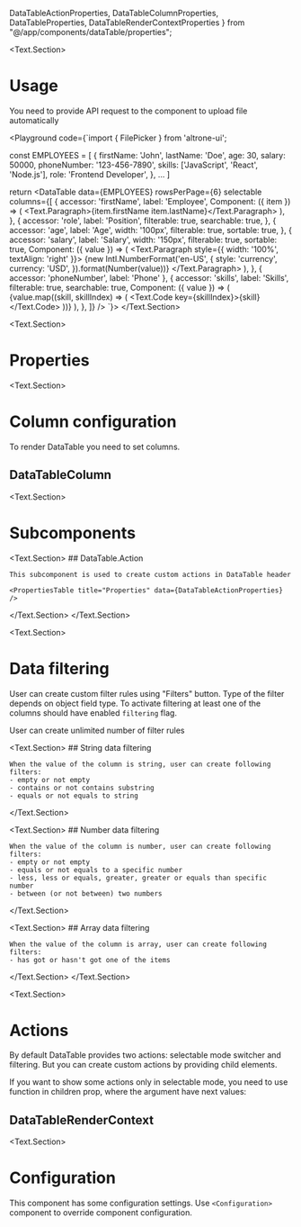   DataTableActionProperties, DataTableColumnProperties,
  DataTableProperties,
  DataTableRenderContextProperties
} from "@/app/components/dataTable/properties";

<BluePrint title="Data Table" description="This component is used to render big amount of table data" />

<Text.Section>
# Usage

  You need to provide API request to the component to upload file automatically

  <Playground code={`import { FilePicker } from 'altrone-ui';

const EMPLOYEES = [
  {
    firstName: 'John',
    lastName: 'Doe',
    age: 30,
    salary: 50000,
    phoneNumber: '123-456-7890',
    skills: ['JavaScript', 'React', 'Node.js'],
    role: 'Frontend Developer',
  },
  ...
]

return <DataTable
    data={EMPLOYEES}
    rowsPerPage={6}
    selectable
    columns={[
      {
        accessor: 'firstName',
        label: 'Employee',
        Component: ({ item }) => (
          <Text.Paragraph>{item.firstName item.lastName}</Text.Paragraph>
        ),
      },
      {
        accessor: 'role',
        label: 'Position',
        filterable: true,
        searchable: true,
      },
      {
        accessor: 'age',
        label: 'Age',
        width: '100px',
        filterable: true,
        sortable: true,
      },
      {
        accessor: 'salary',
        label: 'Salary',
        width: '150px',
        filterable: true,
        sortable: true,
        Component: ({ value }) => (
          <Text.Paragraph style={{ width: '100%', textAlign: 'right' }}>
            {new Intl.NumberFormat('en-US', {
              style: 'currency',
              currency: 'USD',
            }).format(Number(value))}
          </Text.Paragraph>
        ),
      },
      { accessor: 'phoneNumber', label: 'Phone' },
      {
        accessor: 'skills',
        label: 'Skills',
        filterable: true,
        searchable: true,
        Component: ({ value }) => (
          <Flex gap="s" wrap>
            {value.map((skill, skillIndex) => (
              <Text.Code key={skillIndex}>{skill}</Text.Code>
            ))}
          </Flex>
        ),
      },
    ]}
  />
`}>
    <DataTableDemo />
</Playground>
</Text.Section>

<Text.Section>
  # Properties

  <PropertiesTable title="Properties" data={DataTableProperties} />
</Text.Section>

<Text.Section>
  # Column configuration

  To render DataTable you need to set columns.

  ## DataTableColumn
  <PropertiesTable title="Properties" data={DataTableColumnProperties} />
</Text.Section>

<Text.Section>
  # Subcomponents

  <Text.Section>
    ## DataTable.Action

    This subcomponent is used to create custom actions in DataTable header

    <PropertiesTable title="Properties" data={DataTableActionProperties} />
  </Text.Section>
</Text.Section>

<Text.Section>
  # Data filtering

  User can create custom filter rules using "Filters" button. Type of the filter depends on object field type. To activate filtering
  at least one of the columns should have enabled `filtering` flag.

  User can create unlimited number of filter rules

  <Text.Section>
    ## String data filtering

    When the value of the column is string, user can create following filters:
    - empty or not empty
    - contains or not contains substring
    - equals or not equals to string
  </Text.Section>

  <Text.Section>
    ## Number data filtering

    When the value of the column is number, user can create following filters:
    - empty or not empty
    - equals or not equals to a specific number
    - less, less or equals, greater, greater or equals than specific number
    - between (or not between) two numbers
  </Text.Section>

  <Text.Section>
    ## Array data filtering

    When the value of the column is array, user can create following filters:
    - has got or hasn't got one of the items
  </Text.Section>
</Text.Section>

<Text.Section>
  # Actions

  By default DataTable provides two actions: selectable mode switcher and filtering. But you can create custom actions by providing
  child elements.

  If you want to show some actions only in selectable mode, you need to use function in children prop, where the argument have next values:

  ## DataTableRenderContext
  <PropertiesTable data={DataTableRenderContextProperties} />
</Text.Section>

<Text.Section>
# Configuration

This component has some configuration settings. Use `<Configuration>` component to override component configuration.

<ConfigTable filter="dataTable." />
</Text.Section>